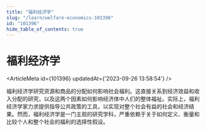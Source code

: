 ```yaml
---
title: "福利经济学"
slug: "/learn/welfare-economics-101396"
id: "101396"
hide_table_of_contents: true
---
```



# 福利经济学

<ArticleMeta id={101396} updatedAt={'2023-09-26 13:58:54'} />
<div className='border-solid border-b border-t-0 my-4 border-[var(--ifm-color-gray-300)]' />

福利经济学研究资源和商品的分配如何影响社会福利。这直接关系到经济效益和收入分配的研究，以及这两个因素如何影响经济体中人们的整体福祉。实际上，福利经济学家力求提供指导公共政策的工具，以实现对整个社会有益的社会和经济结果。然而，福利经济学是一门主观的研究学科，严重依赖于关于如何定义、衡量和比较个人和整个社会的福利的选择性假设。
